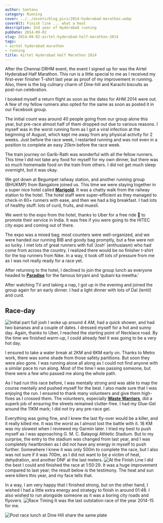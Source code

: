 ```yaml
---
author: Santanu
category: Running
cover: ../../assets/blog_pics/2014-hyderabad-marathon.webp
coverAlt: Finish line ... what a heat
description: 2nd year of Hyderabad running
pubDate: 2014-09-02
slug: 2014-09-02-airtel-hyderabad-half-marathon-2014
tags:
- airtel hyderabad marathon
- running
title: Airtel Hyderabad Half Marathon 2014
---
```



After the Chennai DRHM event, the event I signed up for was the Airtel Hyderabad Half Marathon. This run is a little special to me as I received my first-ever finisher T-shirt last year as proof of my improvement in running. Also, there is the big culinary charm of Dine-hill and Karachi biscuits as post-run celebration.

I booked myself a return flight as soon as the dates for AHM 2014 were out. A few of my fellow runners also opted for the same as soon as  posted it in our Facebook group.

The initial count was around 40 people going from our group alone this year, but pre-race almost half of them dropped out due to various reasons. I myself was in the worst running form as I got a viral infection at the beginning of August, which kept me away from any physical activity for 2 weeks. Just before the race week, I restarted running and was not even in a position to complete an easy 20km before the race week.

The train journey on Garib-Rath was wonderful with all the fellow runners. This time I did not take any food for myself for my own dinner, but there was so much homemade food on the train from others. I did not get much sleep overnight, but it was okay.

We got down at Begumpet railway station, and another running group (BHUKMP) from Bangalore joined us. This time we were staying together in a super nice hotel called [**Marigold**](http://www.marigoldhotels.com/). It was a chatty walk from the railway station to the hotel. The hotel staff were super-efficient as they managed to check-in 60+ runners with ease, and then we had a big breakfast. I had lots of healthy stuff: lots of curd, fruits, and muesli.

We went to the expo from the hotel, thanks to Uber for a free ride 🚕 to promote their service in India. It was free if you were going to the HITEC city expo and coming out of there.

The expo was a mixed bag; most counters were well-organized, and we were handed our running BIB and goody bag promptly, but a few were not so lucky. I met lots of great runners with full ‘Josh’ (enthusiasm) who had come from across the country. I realized there would be no finisher t-shirt for the top runners from Nike. In a way, it took off lots of pressure from me as I was not really ready for a race yet.

After returning to the hotel, I declined to join the group lunch as everyone headed to [**Paradise**](http://www.paradisefoodcourt.com/) for the famous biryani and ‘qubani ka meetha.’

After watching TV and taking a nap, I got up in the evening and joined the group again for an early dinner. I had a light dinner with lots of Dal (lentil) and curd.

## Race-day
<Image src={ahm_2014_3} alt="Initial part full josh"/>
I woke up around 4 AM, had a quick shower, and had two bananas and a couple of dates. I dressed myself for a hot and sunny day. Again, thanks to Uber, I reached the starting point of Necklace road. By the time we finished warm-up, I could already feel it was going to be a very hot day.

I ensured to take a water break at 2KM and 6KM early on. Thanks to Metro work, there was some shade from those safety partitions. But soon they were also gone. I was running alone all along as I could not find anyone with a similar pace to run along. Most of the time I was passing someone, but there were a few who passed me along the whole path.

As I had run this race before, I was mentally strong and was able to map the course mentally and pushed myself for the best. I also made sure that I was enjoying the run. I ensured to thank many volunteers and give them high-fives as I crossed them. The volunteers, especially **[Waste Warriors](http://www.wastewarriors.org/)**, did a superb job of ensuring the streets remained clutter-free. I had my Glue-Gel around the 11KM mark; I did not try any pre-race gel.

Everything was going fine, and I knew the last fly-over would be a killer, and it really killed me. It was the worst as I almost lost the battle with it. 18 KM was my slowest when I reviewed my Garmin later. I tried my best to push myself as I was approaching G. M. C. Balayogi Athletic Stadium. But to my surprise, the entry to the stadium was changed from last year, and I was completely heartbroken as I did not have any energy in myself to push further. Somewhere I knew it was only 500m to complete the race, but I also was not sure if it was 700m, as I did not want to be a victim of heat, dehydration, and another DNF at the last meters.
<Image src={ahm_2014_at_finish_line} alt="At the Finish Line"/>
I did the best I could and finished the race at 1:50:29. It was a huge improvement compared to last year; the result below is the testimony. The heat and sun were killers this year, and my face tells that.

In a way, I am very happy that I finished strong, but on the other hand, I wished I had a little extra energy and strategy to finish in around 01:48. I also wished to run alongside someone as it was a boring city roads and flyovers.
<Image src={ahm_2014_timing} alt="Race Timing"/>
It was the last outstation race of the year 2014-15 for me.

<Image src={dinehill} alt="Post race lunch at Dine Hill share the same plate"/>